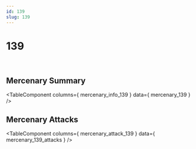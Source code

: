 ```yaml
---
id: 139
slug: 139
---
```



# 139

<div style = {{ display: "flex" }}>
    <Image img={require('@site/static/img/mercenaries/illust/thum_char_view_n_139.jpg')}/>
    <Image img={require('@site/static/img/mercenaries/illust/thum_char_view_o_139.jpg')}/>
</div>

## Mercenary Summary

<TableComponent
  columns={ mercenary_info_139 }
  data={ mercenary_139 }
/>

## Mercenary Attacks

<TableComponent
  columns={ mercenary_attack_139 }
  data={ mercenary_139_attacks }
/>